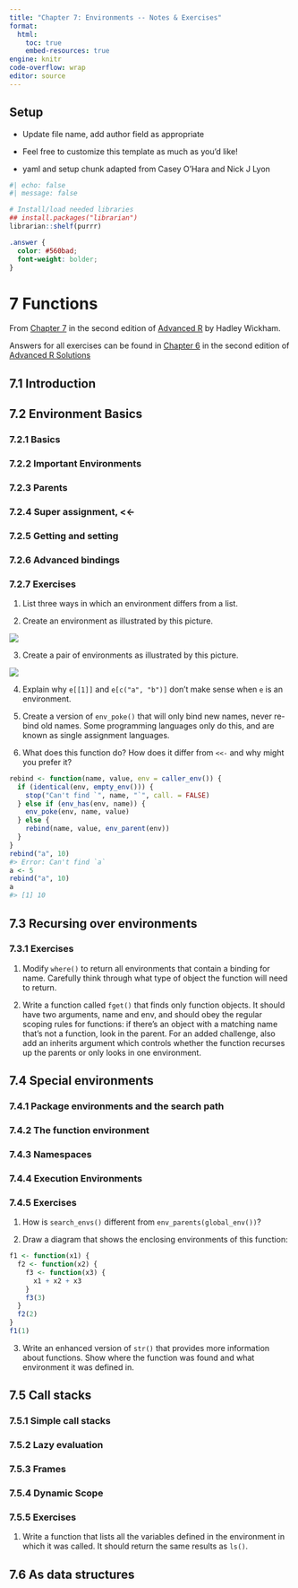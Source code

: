 ```yaml
---
title: "Chapter 7: Environments -- Notes & Exercises"
format: 
  html:
    toc: true
    embed-resources: true
engine: knitr
code-overflow: wrap
editor: source
---
```


## Setup

-   Update file name, add author field as appropriate

-   Feel free to customize this template as much as you'd like!

-   yaml and setup chunk adapted from Casey O'Hara and Nick J Lyon

```r
#| echo: false
#| message: false

# Install/load needed libraries
## install.packages("librarian")
librarian::shelf(purrr)
```

```scss
.answer { 
  color: #560bad;
  font-weight: bolder;
}
```

# 7 Functions

From [Chapter 7](https://adv-r.hadley.nz/environments.html#environments) in the second edition of [Advanced R](https://adv-r.hadley.nz/index.html) by Hadley Wickham.

Answers for all exercises can be found in [Chapter 6](https://advanced-r-solutions.rbind.io/environments) in the second edition of [Advanced R Solutions](https://advanced-r-solutions.rbind.io/)

## 7.1 Introduction

## 7.2 Environment Basics

### 7.2.1 Basics

### 7.2.2 Important Environments

### 7.2.3 Parents

### 7.2.4 Super assignment, <<-

### 7.2.5 Getting and setting

### 7.2.6 Advanced bindings

### 7.2.7 Exercises

1. List three ways in which an environment differs from a list.

>[]{.answer}

2. Create an environment as illustrated by this picture.

![](https://d33wubrfki0l68.cloudfront.net/fcf3570a7ae04e6d1cc280e22b2d2822e812d6b0/3e607/diagrams/environments/recursive-1.png)

>[]{.answer}

3. Create a pair of environments as illustrated by this picture.

![](https://d33wubrfki0l68.cloudfront.net/8a81694cf39662e011249fead6821cc357a5ff5a/72820/diagrams/environments/recursive-2.png)

>[]{.answer}

4. Explain why `e[[1]]` and `e[c("a", "b")]` don't make sense when `e` is an environment.

>[]{.answer}

5. Create a version of `env_poke()` that will only bind new names, never re-bind old names. Some programming languages only do this, and are known as single assignment languages.

>[]{.answer}

6. What does this function do? How does it differ from `<<-` and why might you prefer it?

```r
rebind <- function(name, value, env = caller_env()) {
  if (identical(env, empty_env())) {
    stop("Can't find `", name, "`", call. = FALSE)
  } else if (env_has(env, name)) {
    env_poke(env, name, value)
  } else {
    rebind(name, value, env_parent(env))
  }
}
rebind("a", 10)
#> Error: Can't find `a`
a <- 5
rebind("a", 10)
a
#> [1] 10
```

>[]{.answer}

## 7.3 Recursing over environments

### 7.3.1 Exercises

1. Modify `where()` to return all environments that contain a binding for name. Carefully think through what type of object the function will need to return.

>[]{.answer}

2. Write a function called `fget()` that finds only function objects. It should have two arguments, name and env, and should obey the regular scoping rules for functions: if there's an object with a matching name that's not a function, look in the parent. For an added challenge, also add an inherits argument which controls whether the function recurses up the parents or only looks in one environment.

>[]{.answer}

## 7.4 Special environments

### 7.4.1 Package environments and the search path

### 7.4.2 The function environment


### 7.4.3 Namespaces


### 7.4.4 Execution Environments


### 7.4.5 Exercises


1. How is `search_envs()` different from `env_parents(global_env())`?

>[]{.answer}

2. Draw a diagram that shows the enclosing environments of this function:

```r
f1 <- function(x1) {
  f2 <- function(x2) {
    f3 <- function(x3) {
      x1 + x2 + x3
    }
    f3(3)
  }
  f2(2)
}
f1(1)
```

>[]{.answer}

3. Write an enhanced version of `str()` that provides more information about functions. Show where the function was found and what environment it was defined in.

>[]{.answer}

## 7.5 Call stacks

### 7.5.1 Simple call stacks


### 7.5.2 Lazy evaluation


### 7.5.3 Frames


### 7.5.4 Dynamic Scope

### 7.5.5 Exercises

1. Write a function that lists all the variables defined in the environment in which it was called. It should return the same results as `ls()`.

>[]{.answer}

## 7.6 As data structures

